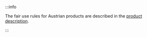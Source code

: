 :::info

The fair use rules for Austrian products are described in the [product description](https://www.fiskaltrust.at/products/product_01/).

:::
